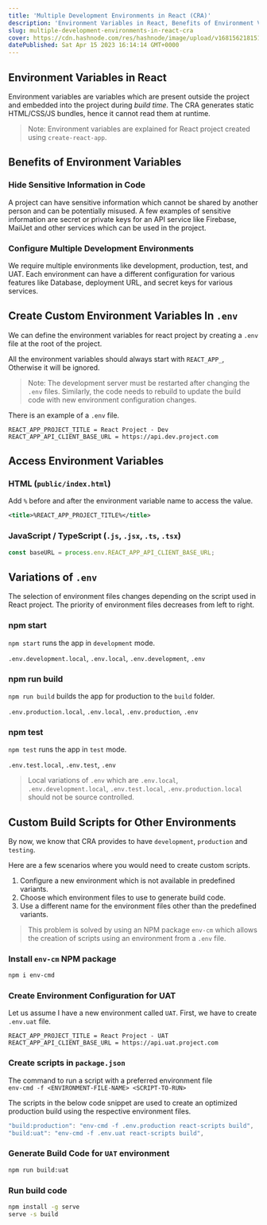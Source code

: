 ```yaml
---
title: 'Multiple Development Environments in React (CRA)'
description: 'Environment Variables in React, Benefits of Environment Variables, Create Custom Environment Variables In .env, Custom Build Scripts for Other Environments.'
slug: multiple-development-environments-in-react-cra
cover: https://cdn.hashnode.com/res/hashnode/image/upload/v1681562181511/54230e94-75f2-4db6-98c1-139084c5b1e8.png
datePublished: Sat Apr 15 2023 16:14:14 GMT+0000
---
```


## Environment Variables in React

Environment variables are variables which are present outside the project and embedded into the project during _build time_. The CRA generates static HTML/CSS/JS bundles, hence it cannot read them at runtime.

> Note: Environment variables are explained for React project created using `create-react-app`.

## Benefits of Environment Variables

### Hide Sensitive Information in Code

A project can have sensitive information which cannot be shared by another person and can be potentially misused. A few examples of sensitive information are secret or private keys for an API service like Firebase, MailJet and other services which can be used in the project.

### Configure Multiple Development Environments

We require multiple environments like development, production, test, and UAT. Each environment can have a different configuration for various features like Database, deployment URL, and secret keys for various services.

## Create Custom Environment Variables In `.env`

We can define the environment variables for react project by creating a `.env` file at the root of the project.

All the environment variables should always start with `REACT_APP_`, Otherwise it will be ignored.

> Note: The development server must be restarted after changing the `.env` files. Similarly, the code needs to rebuild to update the build code with new environment configuration changes.

There is an example of a `.env` file.

```plaintext
REACT_APP_PROJECT_TITLE = React Project - Dev
REACT_APP_API_CLIENT_BASE_URL = https://api.dev.project.com
```

## Access Environment Variables

### HTML (`public/index.html`)

Add `%` before and after the environment variable name to access the value.

```xml
<title>%REACT_APP_PROJECT_TITLE%</title>
```

### JavaScript / TypeScript (`.js`, `.jsx`, `.ts`, `.tsx`)

```javascript
const baseURL = process.env.REACT_APP_API_CLIENT_BASE_URL;
```

## Variations of `.env`

The selection of environment files changes depending on the script used in React project. The priority of environment files decreases from left to right.

### npm start

`npm start` runs the app in `development` mode.

`.env.development.local`, `.env.local`, `.env.development`, `.env`

### npm run build

`npm run build` builds the app for production to the `build` folder.

`.env.production.local`, `.env.local`, `.env.production`, `.env`

### npm test

`npm test` runs the app in `test` mode.

`.env.test.local`, `.env.test`, `.env`

> Local variations of `.env` which are `.env.local`, `.env.development.local`, `.env.test.local`, `.env.production.local` should not be source controlled.

## Custom Build Scripts for Other Environments

By now, we know that CRA provides to have `development`, `production` and `testing`.

Here are a few scenarios where you would need to create custom scripts.

1. Configure a new environment which is not available in predefined variants.
2. Choose which environment files to use to generate build code.
3. Use a different name for the environment files other than the predefined variants.

> This problem is solved by using an NPM package `env-cm` which allows the creation of scripts using an environment from a `.env` file.

### Install `env-cm` NPM package

```bash
npm i env-cmd
```

### Create Environment Configuration for UAT

Let us assume I have a new environment called `UAT`. First, we have to create `.env.uat` file.

```plaintext
REACT_APP_PROJECT_TITLE = React Project - UAT
REACT_APP_API_CLIENT_BASE_URL = https://api.uat.project.com
```

### Create scripts in `package.json`

The command to run a script with a preferred environment file  
`env-cmd -f <ENVIRONMENT-FILE-NAME> <SCRIPT-TO-RUN>`

The scripts in the below code snippet are used to create an optimized production build using the respective environment files.

```js
"build:production": "env-cmd -f .env.production react-scripts build",
"build:uat": "env-cmd -f .env.uat react-scripts build",
```

### Generate Build Code for `UAT` environment

```bash
npm run build:uat
```

### Run build code

```bash
npm install -g serve
serve -s build
```
